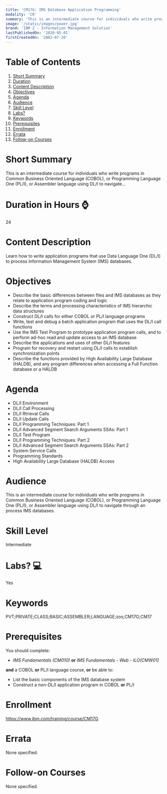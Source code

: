 ```yaml
---
title: 'CM17G: IMS Database Application Programming'
modality: 'CR'
summary: 'This is an intermediate course for individuals who write programs in Common Business Oriented Language (COBOL), or Programming Language One (PL/I), or Assembler language using DL/I to navigate...'
image: '/static/images/power.jpg'
brand: 'IBM Z - Information Management Solution'
lastPublishedOn: '2020-05-01'
firstCreatedOn: '2002-07-20'
---
```

# Table of Contents
1.  [Short Summary](#short-summary)
2.  [Duration](#duration-in-hours-)
3.  [Content Description](#content-description)
4.  [Objectives](#objectives)
5.  [Agenda](#agenda)
6.  [Audience](#audience)
7.  [Skill Level](#skill-level)
8.  [Labs?](#labs-)
9.  [Keywords](#keywords)
10. [Prerequisites](#prerequisites)
11. [Enrollment](#enrollment)
12. [Errata](#errata)
13. [Follow-on Courses](#follow-on-courses)

# Short Summary
This is an intermediate course for individuals who write programs in Common Business Oriented Language (COBOL), or Programming Language One (PL/I), or Assembler language using DL/I to navigate...

# Duration in Hours ⌚
24

# Content Description
<p>Learn how to write application programs that use Data Language One (DL/I) to process Information Management System (IMS) databases.</p>

# Objectives
<ul>
	<li>Describe the basic differences between files and IMS databases as they relate to application program coding and logic</li>
	<li>Describe the terms and processing characteristics of IMS hierarchic data structures</li>
	<li>Construct DL/I calls for either COBOL or PL/I language programs</li>
	<li>Write, test and debug a batch application program that uses the DL/I call functions</li>
	<li>Use the IMS Test Program to prototype application program calls, and to perform ad-hoc read and update access to an IMS database</li>
	<li>Describe the applications and uses of other DL/I features</li>
	<li>Program for recovery and restart using DL/I calls to establish synchronization points</li>
	<li>Describe the functions provided by High Availability Large Database (HALDB), and any program differences when accessing a Full Function database or a HALDB</li>
</ul>

# Agenda
<ul><li>DL/I Environment</li><li>DL/I Call Processing</li><li>DL/I Rtrieval Calls</li><li>DL/I Update Calls</li><li>DL/I Programming Techniques: Part 1</li><li>DL/I Advanced Segment Search Arguments SSAs: Part 1</li><li>DL/I Test Program</li><li>DL/I Programming Techniques: Part 2</li><li>DL/I Advanced Segment Search Arguments SSAs: Part 2</li><li>System Service Calls</li><li>Programming Standards</li><li>High Availability Large Database (HALDB) Access</li></ul>

# Audience
<p>This is an intermediate course for individuals who write programs in Common Business Oriented Language (COBOL), or Programming Language One (PL/I), or Assembler language using DL/I to navigate through an process IMS databases.</p>

# Skill Level
Intermediate

# Labs? 💻
Yes

# Keywords
PVT;PRIVATE;CLASS;BASIC;ASSEMBLER;LANGUAGE;zos;CM17G;CM17

# Prerequisites
<p>You should complete:</p>

<ul>
	<li><em>IMS Fundamentals (CM010) </em><strong>or</strong><em> IMS Fundamentals - Web - ILO(CMW01)</em></li>
</ul>

<p><strong>and</strong> a COBOL <strong>or</strong> PL/I language course, <strong>or</strong> be able to:</p>

<ul>
	<li>List the basic components of the IMS database system</li>
	<li>Construct a non-DL/I application program in COBOL <strong>or</strong> PL/I</li>
</ul>

# Enrollment
https://www.ibm.com/training/course/CM17G

# Errata
None specified.

# Follow-on Courses
None specified.

